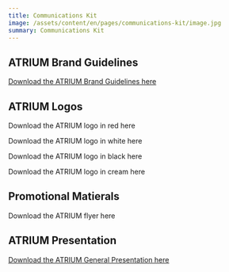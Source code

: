 ```yaml
---
title: Communications Kit
image: /assets/content/en/pages/communications-kit/image.jpg
summary: Communications Kit
---
```

## ATRIUM Brand Guidelines

[Download the ATRIUM Brand Guidelines here](https://drive.google.com/file/d/16XtcoYy2o6m58xbWXo8Ol1DW-7ehnAfx/view?usp=share_link)

## ATRIUM Logos

<Download href="/assets/content/en/pages/communications-kit/Clay.png">Download the ATRIUM logo in red here</Download>

<Download href="/assets/content/en/pages/communications-kit/White.png">Download the ATRIUM logo in white here</Download>

<Download href="/assets/content/en/pages/communications-kit/Black.png">Download the ATRIUM logo in black here</Download>

<Download href="/assets/content/en/pages/communications-kit/Cream.png">Download the ATRIUM logo in cream here</Download>

## Promotional Matierals

<Download href="/assets/content/en/pages/communications-kit/Print-Flyers-Final-RGB.pdf">Download the ATRIUM flyer here</Download>

## ATRIUM Presentation

[Download the ATRIUM General Presentation here](https://docs.google.com/presentation/d/1G8TyC52JN3CSEarTKWh_b0IseLegzVL0n0LLkmN-Bj4/edit?usp=sharing)
